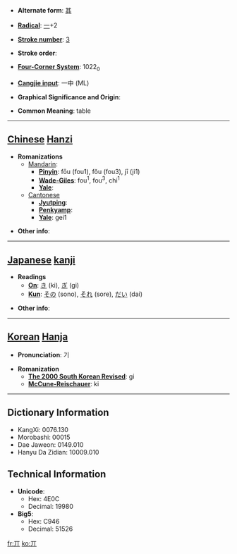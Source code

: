 * '''Alternate form''': [[其]]

* '''[[Wiktionary:Chinese radical index| Radical]]''': [[Wiktionary:Chinese radical index 一|一]]+2

* '''[[Wiktionary:Chinese total strokes index|Stroke number]]''': [[Wiktionary:Chinese total strokes index 3|3]]

* '''Stroke order''': 

* '''[[Wiktionary:Chinese four corner index|Four-Corner System]]''': 1022<sub>0</sub>

* '''[[Wiktionary:Chinese Cangjie index|Cangjie input]]''': 一中 (ML)

* '''Graphical Significance and Origin''': 

* '''Common Meaning''': table

----

== [[Chinese]] [[Hanzi]] ==

* '''Romanizations'''
** [[Mandarin]]:
*** '''[[Pinyin]]''': fōu (fou1), fǒu (fou3), jī (ji1)
*** '''[[Wade-Giles]]''': fou<sup>1</sup>, fou<sup>3</sup>, chi<sup>1</sup>
*** '''[[Yale]]''': 
**[[Cantonese]]
***'''[[Jyutping]]''':
***'''[[Penkyamp]]''': 
***'''[[Yale]]''': gei1

* '''Other info''': 

----

== [[Japanese]] [[kanji]] ==

* '''Readings'''
** '''[[On]]''': [[き]] (ki), [[ぎ]] (gi)
** '''[[Kun]]''': [[その]] (sono), [[それ]] (sore), [[だい]] (dai)

* '''Other info''':  

----

== [[Korean]] [[Hanja]] ==

* '''Pronunciation''': 기

* '''Romanization'''
** '''[[The 2000 South Korean Revised Romanization|The 2000 South Korean Revised]]''': gi
** '''[[McCune-Reischauer]]''': ki

----

== Dictionary Information ==

* KangXi: 0076.130
* Morobashi: 00015
* Dae Jaweon: 0149.010
* Hanyu Da Zidian: 10009.010

== Technical Information ==

* '''Unicode''':
** Hex: 4E0C
** Decimal: 19980
* '''Big5''':
** Hex: C946
** Decimal: 51526

[[fr:丌]]
[[ko:丌]]